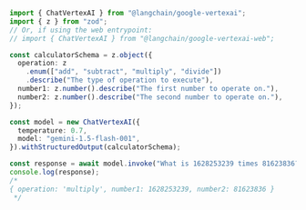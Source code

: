 ```typescript
import { ChatVertexAI } from "@langchain/google-vertexai";
import { z } from "zod";
// Or, if using the web entrypoint:
// import { ChatVertexAI } from "@langchain/google-vertexai-web";

const calculatorSchema = z.object({
  operation: z
    .enum(["add", "subtract", "multiply", "divide"])
    .describe("The type of operation to execute"),
  number1: z.number().describe("The first number to operate on."),
  number2: z.number().describe("The second number to operate on."),
});

const model = new ChatVertexAI({
  temperature: 0.7,
  model: "gemini-1.5-flash-001",
}).withStructuredOutput(calculatorSchema);

const response = await model.invoke("What is 1628253239 times 81623836?");
console.log(response);
/*
{ operation: 'multiply', number1: 1628253239, number2: 81623836 }
 */
```
